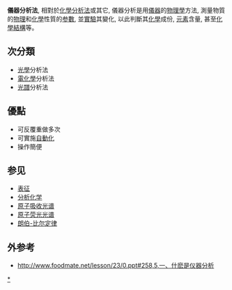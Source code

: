 
'''儀器分析法''', 相對於[[化學分析法|化學分析法]]或其它, 儀器分析是用[[儀器|儀器]]的[[物理學|物理學]]方法, 測量物質的[[物理|物理]]和[[化學|化學]]性質的[[参數|参數]], 並[[實驗|實驗]]其變化, 以此判斷其[[化學|化學]]成份, [[元素|元素]]含量, 甚至[[化學結構|化學結構]]等。

==次分類==
* [[光學|光學]]分析法
* [[電化學|電化學]]分析法
* [[光譜|光譜]]分析法

==優點==
* 可反覆重做多次
* 可實施[[自動化|自動化]]
* 操作簡便

==参见==
*[[表征|表征]]
*[[分析化学|分析化学]]
*[[原子吸收光谱|原子吸收光谱]]
*[[原子荧光光谱|原子荧光光谱]]
*[[比尔-朗伯定律|朗伯-比尔定律]]

==外参考==
* http://www.foodmate.net/lesson/23/0.ppt#258,5,一、什麽是仪器分析

[[Category:仪器分析|*]]